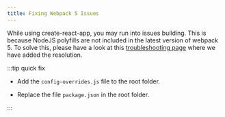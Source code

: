 ```yaml
---
title: Fixing Webpack 5 Issues
---
```


While using create-react-app, you may run into issues building. This is because NodeJS polyfills are not included in the latest version of webpack 5.
To solve this, please have a look at this [troubleshooting page](https://docs.web3auth.io/troubleshooting/webpack-issues) where we have added the
resolution.

:::tip quick fix

- Add the `config-overrides.js` file to the root folder.

- Replace the file `package.json` in the root folder.

:::
